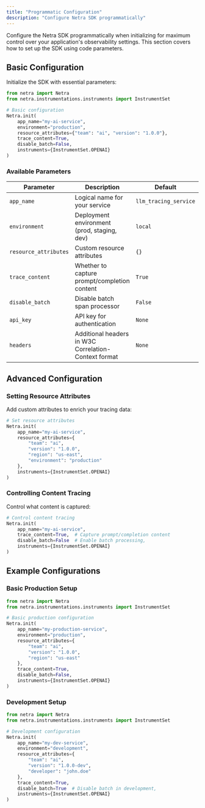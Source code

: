 ```yaml
---
title: "Programmatic Configuration"
description: "Configure Netra SDK programmatically"
---
```


Configure the Netra SDK programmatically when initializing for maximum control over your application's observability settings. This section covers how to set up the SDK using code parameters.

## Basic Configuration

Initialize the SDK with essential parameters:

<CodeGroup>

```python python
from netra import Netra
from netra.instrumentations.instruments import InstrumentSet

# Basic configuration
Netra.init(
    app_name="my-ai-service",
    environment="production",
    resource_attributes={"team": "ai", "version": "1.0.0"},
    trace_content=True,
    disable_batch=False,
	instruments={InstrumentSet.OPENAI}
)
```

</CodeGroup>

### Available Parameters

| Parameter             | Description                                          | Default               | Type |
| --------------------- | ---------------------------------------------------- | --------------------- | ---- |
| `app_name`            | Logical name for your service                        | `llm_tracing_service` | str  |
| `environment`         | Deployment environment (prod, staging, dev)          | `local`               | str  |
| `resource_attributes` | Custom resource attributes                           | `{}`                  | dict |
| `trace_content`       | Whether to capture prompt/completion content         | `True`                | bool |
| `disable_batch`       | Disable batch span processor                         | `False`               | bool |
| `api_key`             | API key for authentication                           | `None`                | str  |
| `headers`             | Additional headers in W3C Correlation-Context format | `None`                | str  |

## Advanced Configuration

### Setting Resource Attributes

Add custom attributes to enrich your tracing data:

<CodeGroup>

```python python
# Set resource attributes
Netra.init(
    app_name="my-ai-service",
    resource_attributes={
        "team": "ai",
        "version": "1.0.0",
        "region": "us-east",
        "environment": "production"
    },
	instruments={InstrumentSet.OPENAI}
)
```

</CodeGroup>

### Controlling Content Tracing

Control what content is captured:

<CodeGroup>

```python python
# Control content tracing
Netra.init(
    app_name="my-ai-service",
    trace_content=True,  # Capture prompt/completion content
    disable_batch=False  # Enable batch processing,
	instruments={InstrumentSet.OPENAI}
)
```

</CodeGroup>

## Example Configurations

### Basic Production Setup

<CodeGroup>

```python python
from netra import Netra
from netra.instrumentations.instruments import InstrumentSet

# Basic production configuration
Netra.init(
    app_name="my-production-service",
    environment="production",
    resource_attributes={
        "team": "ai",
        "version": "1.0.0",
        "region": "us-east"
    },
    trace_content=True,
    disable_batch=False,
	instruments={InstrumentSet.OPENAI}
)
```

</CodeGroup>

### Development Setup

<CodeGroup>

```python python
from netra import Netra
from netra.instrumentations.instruments import InstrumentSet

# Development configuration
Netra.init(
    app_name="my-dev-service",
    environment="development",
    resource_attributes={
        "team": "ai",
        "version": "1.0.0-dev",
        "developer": "john.doe"
    },
    trace_content=True,
    disable_batch=True  # Disable batch in development,
	instruments={InstrumentSet.OPENAI}
)
```

</CodeGroup>